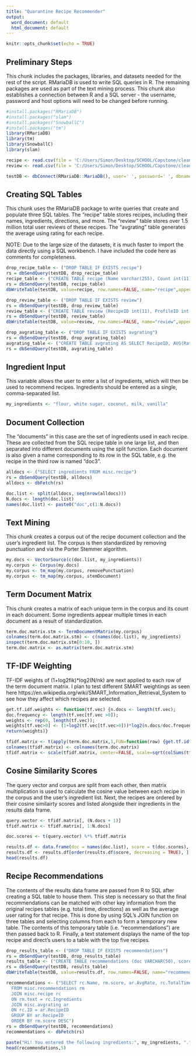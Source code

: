 ---
title: "Quarantine Recipe Recommender"
output:
  word_document: default
  html_document: default
---

```{r setup, include=FALSE}
knitr::opts_chunk$set(echo = TRUE)
```

## Preliminary Steps
This chunk includes the packages, libraries, and datasets needed for the rest of the script. RMariaDB is used to write SQL queries in R. The remaining packages are used as part of the text mining process. This chunk also establishes a connection between R and a SQL server - the username, password and host options will need to be changed before running.

```{r}
#install.packages("RMariaDB")
#install.packages("slam")
#install.packages("SnowballC")
#install.packages("tm")
library(RMariaDB)
library(tm)
library(SnowballC)
library(slam)

recipe <- read.csv(file = 'C:/Users/Simon/Desktop/SCHOOL/Capstone/clean_recipes.csv', header=T, stringsAsFactors = F)
review <- read.csv(file = 'C:/Users/Simon/Desktop/SCHOOL/Capstone/clean_reviews.csv', header=T, stringsAsFactors = F)

testDB <- dbConnect(RMariaDB::MariaDB(), user=' ', password=' ', dbname=' ', host=' ')
```

## Creating SQL Tables
This chunk uses the RMariaDB package to write queries that create and populate three SQL tables. The "recipe" table stores recipes, including their names, ingredients, directions, and more. The "review" table stores over 1.5 million total user reviews of these recipes. The "avgrating" table generates the average using rating for each recipe.

NOTE: Due to the large size of the datasets, it is much faster to import the data directly using a SQL workbench. I have included the code here as comments for completeness.

```{r}
drop_recipe_table <- ("DROP TABLE IF EXISTS recipe")
rs = dbSendQuery(testDB, drop_recipe_table)
recipe_table <- ("CREATE TABLE recipe (Name varchar(255), Count int(11), Photo varchar(255), Author varchar(255), PrepTime varchar(255), CookTime varchar(255), TotalTime varchar(255), Ingredients text, Directions text, ID int(11))")
rs = dbSendQuery(testDB, recipe_table)
dbWriteTable(testDB, value=recipe, row.names=FALSE, name="recipe",append=TRUE)

drop_review_table <- ("DROP TABLE IF EXISTS review")
rs = dbSendQuery(testDB, drop_review_table)
review_table <- ("CREATE TABLE review (RecipeID int(11), ProfileID int(11), Rate tinyint(1))")
rs = dbSendQuery(testDB, review_table)
dbWriteTable(testDB, value=review, row.names=FALSE, name="review",append=TRUE)

drop_avgrating_table <- ("DROP TABLE IF EXISTS avgrating")
rs = dbSendQuery(testDB, drop_avgrating_table)
avgrating_table <- ("CREATE TABLE avgrating AS SELECT RecipeID, AVG(Rate) AS AvgRate FROM review GROUP BY RecipeID")
rs = dbSendQuery(testDB, avgrating_table)
```

## Ingredient Input
This variable allows the user to enter a list of ingredients, which will then be used to recommend recipes. Ingredients should be entered as a single, comma-separated list.

```{r}
my_ingredients <- "flour, white sugar, coconut, milk, vanilla"
```

## Document Collection
The "documents" in this case are the set of ingredients used in each recipe. These are collected from the SQL recipe table in one large list, and then separated into different documents using the split function. Each document is also given a name corresponding to its row in the SQL table, e.g. the recipe in the third row is named "doc3".

```{r}
alldocs <- ("SELECT ingredients FROM misc.recipe")
rs = dbSendQuery(testDB, alldocs)
alldocs <- dbFetch(rs)

doc.list <- split(alldocs, seq(nrow(alldocs)))
N.docs <- length(doc.list)
names(doc.list) <- paste0("doc",c(1:N.docs))
```

## Text Mining
This chunk creates a corpus out of the recipe document collection and the user's ingredient list. The corpus is then standardized by removing punctuation and via the Porter Stemmer algorithm.

```{r}
my.docs <- VectorSource(c(doc.list, my_ingredients))
my.corpus <- Corpus(my.docs)
my.corpus <- tm_map(my.corpus, removePunctuation)
my.corpus <- tm_map(my.corpus, stemDocument)
```

## Term Document Matrix
This chunk creates a matrix of each unique term in the corpus and its count in each document. Some ingredients appear multiple times in each document as a result of standardization.

```{r}
term.doc.matrix.stm <- TermDocumentMatrix(my.corpus)
colnames(term.doc.matrix.stm) <- c(names(doc.list), my_ingredients)
inspect(term.doc.matrix.stm[0:10, ])
term.doc.matrix <- as.matrix(term.doc.matrix.stm)
```

## TF-IDF Weighting
TF-IDF weights of (1+log2fik)*log2(N/nk) are next applied to each row of the term document matrix. I plan to test different SMART weightings as seen here https://en.wikipedia.org/wiki/SMART_Information_Retrieval_System to see how they affect which recipes are selected.

```{r}
get.tf.idf.weights <- function(tf.vec) {n.docs <- length(tf.vec);
doc.frequency <- length(tf.vec[tf.vec >0]);
weights <- rep(0, length(tf.vec));
weights[tf.vec>0] <- (1+log2(tf.vec[tf.vec>0]))*log2(n.docs/doc.frequency)
return(weights)}

tfidf.matrix <- t(apply(term.doc.matrix,1,FUN=function(row) {get.tf.idf.weights(row)}))
colnames(tfidf.matrix) <- colnames(term.doc.matrix)
tfidf.matrix <- scale(tfidf.matrix, center=FALSE, scale=sqrt(colSums(tfidf.matrix^2)))
```

## Cosine Similarity Scores
The query vector and corpus are split from each other, then matrix multiplication is used to calculate the cosine value between each recipe in the corpus and the user's ingredient list. Next, the recipes are ordered by their cosine similairty scores and listed alongside their ingredients in the results data frame.

```{r}
query.vector <- tfidf.matrix[, (N.docs + 1)]
tfidf.matrix <- tfidf.matrix[, 1:N.docs]

doc.scores <- t(query.vector) %*% tfidf.matrix

results.df <- data.frame(doc = names(doc.list), score = t(doc.scores), text = unlist(doc.list))
results.df <- results.df[order(results.df$score, decreasing = TRUE), ]
head(results.df)
```

## Recipe Recommendations
The contents of the results data frame are passed from R to SQL after creating a SQL table to house them. This step is necessary so that the final recommendations can be matched with other key information from the original recipes tables (e.g. total time, directions) as well as the average user rating for that recipe. This is done by using SQL's JOIN function on three tables and selecting columns from each to form a temporary new table. The contents of this temporary table (i.e. "recommendations") are then passed back to R. Finally, a text statement displays the name of the top recipe and direct's users to a table with the top five recipes.

```{r}
drop_results_table <- ("DROP TABLE IF EXISTS recommendations")
rs = dbSendQuery(testDB, drop_results_table)
results_table <- ("CREATE TABLE recommendations (doc VARCHAR(50), score FLOAT, text TEXT)")
rs = dbSendQuery(testDB, results_table)
dbWriteTable(testDB, value=results.df, row.names=FALSE, name="recommendations",append=TRUE)

recommendations <- ("SELECT rc.Name, rm.score, ar.AvgRate, rc.TotalTime, rc.Ingredients, rc.Directions
  FROM misc.recommendations rm
  JOIN misc.recipe rc
  ON rm.text = rc.Ingredients
  JOIN misc.avgrating ar
  ON rc.ID = ar.RecipeID
  GROUP BY ar.RecipeID
  ORDER BY rm.score DESC")
rs = dbSendQuery(testDB, recommendations)
recommendations <- dbFetch(rs)

paste("Hi! You entered the following ingredients:", my_ingredients, ".", "The best match for these ingredients on Allrecipes.com is", recommendations[1,1], ".", "See below for details of the top five matching recipes. Happy cooking!")
head(recommendations,5)
```
